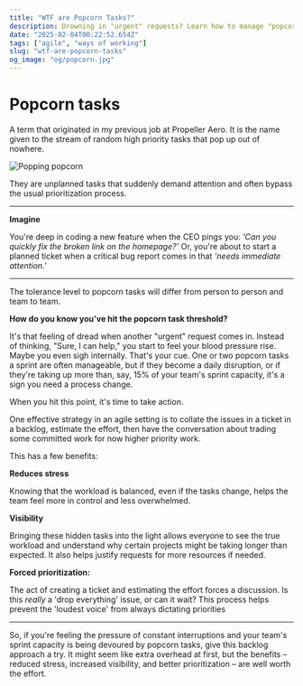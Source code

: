```yaml
---
title: "WTF are Popcorn Tasks?"
description: Drowning in "urgent" requests? Learn how to manage "popcorn tasks" – those unplanned interruptions that derail your sprints – with a simple backlog strategy. Boost productivity and reduce stress!
date: "2025-02-04T00:22:52.654Z"
tags: ["agile", "ways of working"]
slug: "wtf-are-popcorn-tasks"
og_image: "og/popcorn.jpg"
---
```


# Popcorn tasks

A term that originated in my previous job at Propeller Aero. It is the name given to the stream of random high priority tasks that pop up out of nowhere.

![Popping popcorn](https://media3.giphy.com/media/v1.Y2lkPTc5MGI3NjExbmo2b3FvZW5hNXd5c3c0bThlNG1kaDNpcWhwZXV6OGU3ZWlwZjF3biZlcD12MV9pbnRlcm5hbF9naWZfYnlfaWQmY3Q9Zw/6mpgitfRLR4Y4izUbh/giphy.gif)

They are unplanned tasks that suddenly demand attention and often bypass the usual prioritization process.

---

**Imagine**

You're deep in coding a new feature when the CEO pings you: _'Can you quickly fix the broken link on the homepage?'_ Or, you're about to start a planned ticket when a critical bug report comes in that _'needs immediate attention.'_

---

The tolerance level to popcorn tasks will differ from person to person and team to team.

**How do you know you've hit the popcorn task threshold?**

It's that feeling of dread when another "urgent" request comes in. Instead of thinking, "Sure, I can help," you start to feel your blood pressure rise. Maybe you even sigh internally. That's your cue. One or two popcorn tasks a sprint are often manageable, but if they become a daily disruption, or if they're taking up more than, say, 15% of your team's sprint capacity, it's a sign you need a process change.

When you hit this point, it's time to take action.

One effective strategy in an agile setting is to collate the issues in a ticket in a backlog, estimate the effort, then have the conversation about trading some committed work for now higher priority work.

This has a few benefits:

**Reduces stress**

Knowing that the workload is balanced, even if the tasks change, helps the team feel more in control and less overwhelmed.

**Visibility**

Bringing these hidden tasks into the light allows everyone to see the true workload and understand why certain projects might be taking longer than expected. It also helps justify requests for more resources if needed.

**Forced prioritization:**

The act of creating a ticket and estimating the effort forces a discussion. Is this _really_ a 'drop everything' issue, or can it wait? This process helps prevent the 'loudest voice' from always dictating priorities

---

So, if you're feeling the pressure of constant interruptions and your team's sprint capacity is being devoured by popcorn tasks, give this backlog approach a try. It might seem like extra overhead at first, but the benefits – reduced stress, increased visibility, and better prioritization – are well worth the effort.
